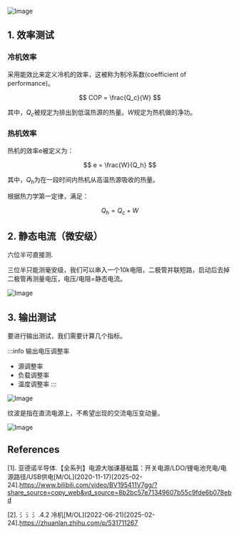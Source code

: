 

<WordCount>


![Image](https://github.com/user-attachments/assets/d425e0c7-b483-4726-bdef-9774aef01d04)



## 1. 效率测试

### 冷机效率

采用能效比来定义冷机的效率，这被称为制冷系数(coefficient of performance)。

$$
COP = \frac{Q_c}{W}
$$

其中，$Q_c$被规定为排出到低温热源的热量。$W$规定为热机做的净功。

### 热机效率

热机的效率e被定义为：

$$
e = \frac{W}{Q_h}
$$

其中，$Q_h$为在一段时间内热机从高温热源吸收的热量。

根据热力学第一定律，满足：

$$
Q_h = Q_c + W
$$

## 2. 静态电流（微安级）

六位半可直接测.
 
三位半只能测毫安级，我们可以串入一个10k电阻，二极管并联短路，启动后去掉二极管再测量电压，电压/电阻=静态电流。

![Image](https://github.com/user-attachments/assets/90961eb7-459b-42d2-be47-c9e80716226c)

## 3. 输出测试

要进行输出测试，我们需要计算几个指标。

:::info
输出电压调整率

- 源调整率
- 负载调整率
- 温度调整率
:::

![Image](https://github.com/user-attachments/assets/85e879cf-067f-4662-810a-a9017dafe558)

纹波是指在直流电源上，不希望出现的交流电压变动量。

![Image](https://github.com/user-attachments/assets/7bd75a1e-3411-4ec0-a08c-c9fd761bf758)



## References

[1]. 亚德诺半导体.【全系列】电源大咖课基础篇：开关电源/LDO/锂电池充电/电源路径/USB供电\[M/OL\]\(2020-11-17\)\[2025-02-24\].https://www.bilibili.com/video/BV195411V7gg/?share_source=copy_web&vd_source=8b2bc57e71349607b55c9fde6b078ebd

[2]. 氵氵氵.4.2 冷机\[M/OL\]\(2022-06-21\)\[2025-02-24\].https://zhuanlan.zhihu.com/p/531711267



</WordCount>